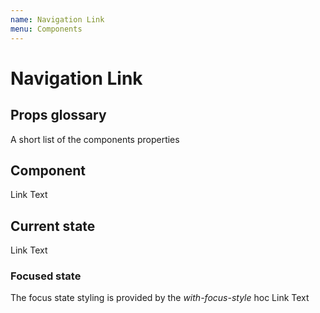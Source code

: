 ```yaml
---
name: Navigation Link
menu: Components
---
```



# Navigation Link

## Props glossary
A short list of the components properties
<Props of={NavigationLinkBase} />

## Component
<Playground>
  <NavigationLinkBase href="#" current={false} isFocused={false}>
    Link Text
  </NavigationLinkBase>
</Playground>

## Current state
<Playground>
  <NavigationLinkBase href="#" current={true} isFocused={false}>
    Link Text
  </NavigationLinkBase>
</Playground>

### Focused state
The focus state styling is provided by the _with-focus-style_ hoc
<Playground>
  <NavLink href="#" current={false} isFocused={true}>
    Link Text
  </NavLink>
</Playground>
